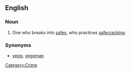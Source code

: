 ==English==

===Noun===
{{en-noun}}

#One who breaks into [[safe]]s, who practices [[safecracking]].

===Synonyms===
* [[yegg]], [[yeggman]]

[[Category:Crime]]
